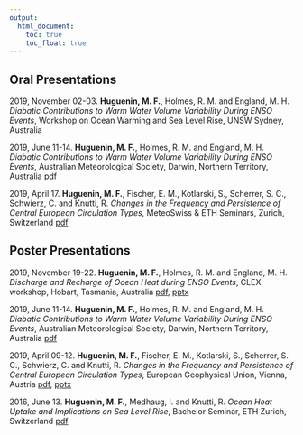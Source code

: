 ---
output:
  html_document: 
    toc: true
    toc_float: true
---

<link rel="stylesheet" href="styles.css" type="text/css">

## Oral Presentations

2019, November 02-03. **Huguenin, M. F.**, Holmes, R. M. and England, M. H. *Diabatic Contributions to Warm Water Volume Variability During ENSO Events*, Workshop on Ocean Warming and Sea Level Rise, UNSW Sydney, Australia

2019, June 11-14. **Huguenin, M. F.**, Holmes, R. M. and England, M. H. *Diabatic Contributions to Warm Water Volume Variability During ENSO Events*, Australian Meteorological Society, Darwin, Northern Territory, Australia [pdf](presentations/msc_thesis_presentation_maurice_huguenin_2019.pdf)

2019, April 17. **Huguenin, M. F.**, Fischer, E. M., Kotlarski, S., Scherrer, S. C., Schwierz, C. and Knutti, R. *Changes in the Frequency and Persistence of Central European Circulation Types*, MeteoSwiss & ETH Seminars, Zurich, Switzerland [pdf](presentations/meteoswiss_eth_presentation_maurice_huguenin_2019.pdf)

## Poster Presentations

2019, November 19-22. **Huguenin, M. F.**,  Holmes, R. M. and England, M. H. *Discharge and Recharge of Ocean Heat during ENSO Events*, CLEX workshop, Hobart, Tasmania, Australia [pdf](presentations/poster_clex_workshop_maurice_huguenin_2019.pdf), [pptx](presentations/poster_clex_workshop_maurice_huguenin_2019.pptx)

2019, June 11-14. **Huguenin, M. F.**, Holmes, R. M. and England, M. H. *Diabatic Contributions to Warm Water Volume Variability During ENSO Events*, Australian Meteorological Society, Darwin, Northern Territory, Australia [pdf](presentations/poster_amos_conference_maurice_huguenin_2019.pdf)

2019, April 09-12. **Huguenin, M. F.**, Fischer, E. M., Kotlarski, S., Scherrer, S. C., Schwierz, C. and Knutti, R. *Changes in the Frequency and Persistence of Central European Circulation Types*, European Geophysical Union, Vienna, Austria [pdf](presentations/poster_egu_conference_maurice_huguenin_2019.pdf), [pptx](presentations/poster_egu_conference_maurice_huguenin_2019.pptx)

2016, June 13. **Huguenin, M. F.**, Medhaug, I. and Knutti, R. *Ocean Heat Uptake and Implications on Sea Level Rise*, Bachelor Seminar, ETH Zurich, Switzerland [pdf](presentations/poster_bsc_seminar_maurice_huguenin_2016.pdf)
